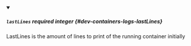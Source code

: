 
<details className="config-field" data-expandable="false" open>
<summary>

##### `lastLines` <span className="config-field-required" data-required="false">required</span> <span className="config-field-type">integer</span> <span className="config-field-default"></span> <span className="config-field-enum"></span> {#dev-containers-logs-lastLines}

LastLines is the amount of lines to print of the running container initially

</summary>



</details>
